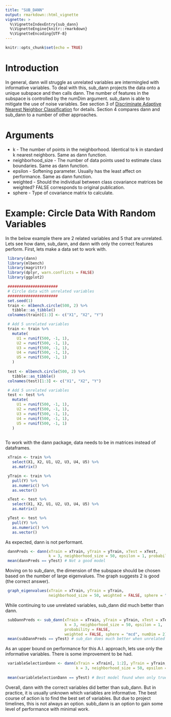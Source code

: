 ```yaml
---
title: "SUB_DANN"
output: rmarkdown::html_vignette
vignette: >
  %\VignetteIndexEntry{sub_dann}
  %\VignetteEngine{knitr::rmarkdown}
  %\VignetteEncoding{UTF-8}
---
```


```r
knitr::opts_chunk$set(echo = TRUE)
```

# Introduction
In general, dann will struggle as unrelated variables are intermingled with informative variables. To deal with this, sub_dann projects the data onto a unique subspace and then calls dann. The number of features in the subspace is controlled by the numDim argument. sub_dann is able to mitigate the use of noise variables. See section 3 of [Discriminate Adaptive Nearest Neighbor Classification](https://web.stanford.edu/~hastie/Papers/dann_IEEE.pdf) for details. Section 4 compares dann and sub_dann to a number of other approaches.

# Arguments
* k - The number of points in the neighborhood. Identical to k in standard k nearest neighbors. Same as dann function.
* neighborhood_size - The number of data points used to estimate class boundaries. Same as dann function.
* epsilon - Softening parameter. Usually has the least affect on performance. Same as dann function.
* weighted - Should the individual between class covariance matrices be weighted? FALSE corresponds to original publication.
* sphere - Type of covariance matrix to calculate.

# Example: Circle Data With Random Variables
In the below example there are 2 related variables and 5 that are unrelated. Lets see how dann, sub_dann, and dann with only the correct features perform. First, lets make a data set to work with.

```r
 library(dann)
 library(mlbench)
 library(magrittr)
 library(dplyr, warn.conflicts = FALSE)
 library(ggplot2)

 ######################
 # Circle data with unrelated variables
 ######################
 set.seed(1)
 train <- mlbench.circle(500, 2) %>%
   tibble::as_tibble()
 colnames(train)[1:3] <- c("X1", "X2", "Y")

 # Add 5 unrelated variables
 train <- train %>%
   mutate(
     U1 = runif(500, -1, 1),
     U2 = runif(500, -1, 1),
     U3 = runif(500, -1, 1),
     U4 = runif(500, -1, 1),
     U5 = runif(500, -1, 1)
   )
 
 test <- mlbench.circle(500, 2) %>%
   tibble::as_tibble()
 colnames(test)[1:3] <- c("X1", "X2", "Y")

 # Add 5 unrelated variables
 test <- test %>%
   mutate(
     U1 = runif(500, -1, 1),
     U2 = runif(500, -1, 1),
     U3 = runif(500, -1, 1),
     U4 = runif(500, -1, 1),
     U5 = runif(500, -1, 1)
   )
 
```

To work with the dann package, data needs to be in matrices instead of dataframes.
```r
 xTrain <- train %>%
   select(X1, X2, U1, U2, U3, U4, U5) %>%
   as.matrix()

 yTrain <- train %>%
   pull(Y) %>%
   as.numeric() %>%
   as.vector()

 xTest <- test %>%
   select(X1, X2, U1, U2, U3, U4, U5) %>%
   as.matrix()

 yTest <- test %>%
   pull(Y) %>%
   as.numeric() %>%
   as.vector()
```

As expected, dann is not performant.

```r
 dannPreds <- dann(xTrain = xTrain, yTrain = yTrain, xTest = xTest, 
                   k = 3, neighborhood_size = 50, epsilon = 1, probability = FALSE)
 mean(dannPreds == yTest) # Not a good model
```

Moving on to sub_dann, the dimension of the subspace should be chosen based on the number of large eigenvalues. The graph suggests 2 is good (the correct answer).

```r
 
 graph_eigenvalues(xTrain = xTrain, yTrain = yTrain, 
                   neighborhood_size = 50, weighted = FALSE, sphere = "mcd")
```

While continuing to use unrelated variables, sub_dann did much better than dann.
```r
 subDannPreds <- sub_dann(xTrain = xTrain, yTrain = yTrain, xTest = xTest, 
                          k = 3, neighborhood_size = 50, epsilon = 1, 
                          probability = FALSE, 
                          weighted = FALSE, sphere = "mcd", numDim = 2)
 mean(subDannPreds == yTest) # sub_dan does much better when unrelated variables are present.
```

As an upper bound on performance for this A.I. approach, lets use only the informative variables. There is some improvement to be had.
 
```r
 variableSelectionDann <- dann(xTrain = xTrain[, 1:2], yTrain = yTrain, xTest = xTest[, 1:2],
                               k = 3, neighborhood_size = 50, epsilon = 1, probability = FALSE)
 
 mean(variableSelectionDann == yTest) # Best model found when only true predictors are used.
```

Overall, dann with the correct variables did better than sub_dann. But in practice, it is usually unknown which variables are informative. The best course of action is to find the best set of variables. But due to project timelines, this is not always an option. subb_dann is an option to gain some level of performance with minimal work.

